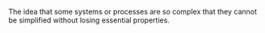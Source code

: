 
The idea that some systems or processes are so complex that they cannot be simplified without losing essential properties.